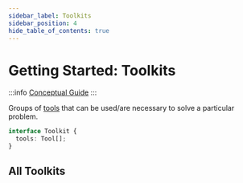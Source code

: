 ```yaml
---
sidebar_label: Toolkits
sidebar_position: 4
hide_table_of_contents: true
---
```


# Getting Started: Toolkits

:::info
[Conceptual Guide](https://docs.langchain.com/docs/components/agents/toolkit)
:::

Groups of [tools](../tools/) that can be used/are necessary to solve a particular problem.

```typescript
interface Toolkit {
  tools: Tool[];
}
```

## All Toolkits


<DocCardList />
